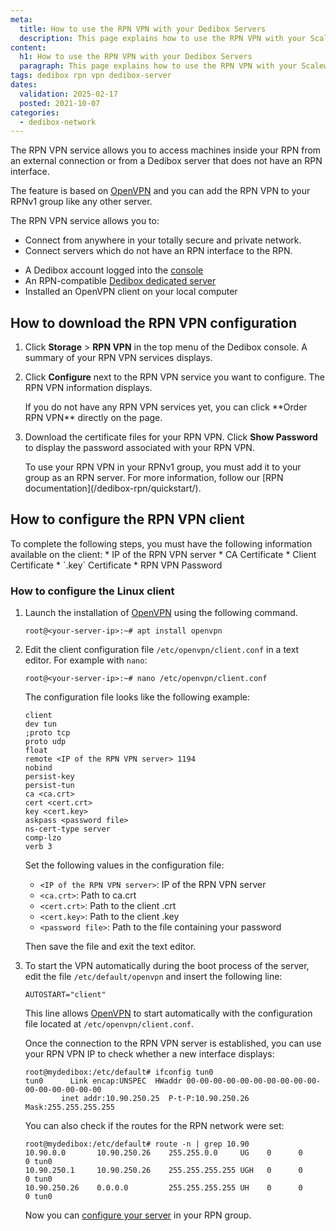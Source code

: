 ```yaml
---
meta:
  title: How to use the RPN VPN with your Dedibox Servers
  description: This page explains how to use the RPN VPN with your Scaleway Dedibox servers
content:
  h1: How to use the RPN VPN with your Dedibox Servers
  paragraph: This page explains how to use the RPN VPN with your Scaleway Dedibox servers
tags: dedibox rpn vpn dedibox-server
dates:
  validation: 2025-02-17
  posted: 2021-10-07
categories:
  - dedibox-network
---
```




The RPN VPN service allows you to access machines inside your RPN from an external connection or from a Dedibox server that does not have an RPN interface.

The feature is based on [OpenVPN](/tutorials/install-openvpn/) and you can add the RPN VPN to your RPNv1 group like any other server.

The RPN VPN service allows you to:

* Connect from anywhere in your totally secure and private network.
* Connect servers which do not have an RPN interface to the RPN.

<Requirements />

- A Dedibox account logged into the [console](https://console.online.net)
- An RPN-compatible [Dedibox dedicated server](https://www.scaleway.com/en/dedibox)
- Installed an OpenVPN client on your local computer

## How to download the RPN VPN configuration

1. Click **Storage** > **RPN VPN** in the top menu of the Dedibox console. A summary of your RPN VPN services displays.
    <Lightbox image={image} alt="" />
2. Click **Configure** next to the RPN VPN service you want to configure. The RPN VPN information displays.
    <Lightbox image={image2} alt="" />

    <Message type="tip">
      If you do not have any RPN VPN services yet, you can click **Order RPN VPN** directly on the page.
    </Message>
3. Download the certificate files for your RPN VPN. Click **Show Password** to display the password associated with your RPN VPN.
    <Lightbox image={image3} alt="" />

    <Message type="note">
      To use your RPN VPN in your RPNv1 group, you must add it to your group as an RPN server. For more information, follow our [RPN documentation](/dedibox-rpn/quickstart/).
    </Message>

## How to configure the RPN VPN client

<Message type="requirement">
  To complete the following steps, you must have the following information available on the client:
    * IP of the RPN VPN server
    * CA Certificate
    * Client Certificate
    * `.key` Certificate
    * RPN VPN Password
</Message>

### How to configure the Linux client

1.  Launch the installation of [OpenVPN](/tutorials/install-openvpn/) using the following command.
    ```
    root@<your-server-ip>:~# apt install openvpn
    ```
2. Edit the client configuration file `/etc/openvpn/client.conf` in a text editor. For example with `nano`:
    ```
    root@<your-server-ip>:~# nano /etc/openvpn/client.conf
    ```
    The configuration file looks like the following example:
    ```
    client
    dev tun
    ;proto tcp
    proto udp
    float
    remote <IP of the RPN VPN server> 1194
    nobind
    persist-key
    persist-tun
    ca <ca.crt>
    cert <cert.crt>
    key <cert.key>
    askpass <password file>
    ns-cert-type server
    comp-lzo
    verb 3
    ```
    Set the following values in the configuration file:
    * `<IP of the RPN VPN server>`: IP of the RPN VPN server
    * `<ca.crt>`: Path to ca.crt
    * `<cert.crt>`: Path to the client .crt
    * `<cert.key>`: Path to the client .key
    * `<password file>`: Path to the file containing your password

    Then save the file and exit the text editor.
3. To start the VPN automatically during the boot process of the server, edit the file `/etc/default/openvpn` and insert the following line:
    ```
    AUTOSTART="client"
    ```

    This line allows [OpenVPN](/tutorials/install-openvpn/) to start automatically with the configuration file located at `/etc/openvpn/client.conf`. 

    Once the connection to the RPN VPN server is established, you can use your RPN VPN IP to check whether a new interface displays:

    ```
    root@mydedibox:/etc/default# ifconfig tun0
    tun0      Link encap:UNSPEC  HWaddr 00-00-00-00-00-00-00-00-00-00-00-00-00-00-00-00
            inet addr:10.90.250.25  P-t-P:10.90.250.26  Mask:255.255.255.255
    ```

    You can also check if the routes for the RPN network were set:

    ```
    root@mydedibox:/etc/default# route -n | grep 10.90
    10.90.0.0       10.90.250.26    255.255.0.0     UG    0      0        0 tun0
    10.90.250.1     10.90.250.26    255.255.255.255 UGH   0      0        0 tun0
    10.90.250.26    0.0.0.0         255.255.255.255 UH    0      0        0 tun0
    ```

    Now you can [configure your server](/dedibox-rpn/quickstart/) in your RPN group.



